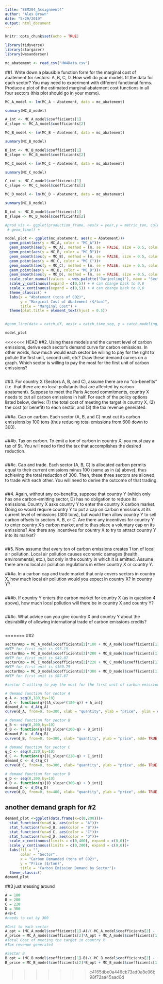 ```yaml
---
title: "ESM204_Assignment4"
author: "Alex Brown"
date: "5/29/2019"
output: html_document
---
```


```r
knitr::opts_chunk$set(echo = TRUE)
```

```r
library(tidyverse)
library(stargazer)
library(wesanderson)

```

```r
mc_abatement <- read_csv("HW4Data.csv")
```

##1. Write down a plausible function form for the marginal cost of abatement for sectors: A, B, C, D. How well do your models fit the data for each sector? You may need to experiment with different functional forms. Produce a plot of the estimated marginal abatement cost functions in all four sectors (this plot should go in your memo).

```r
MC_A_model <- lm(MC_A ~ Abatement, data = mc_abatement)

summary(MC_A_model)

A_int <- MC_A_model$coefficients[1]
A_slope <- MC_A_model$coefficients[2]

MC_B_model <- lm(MC_B ~ Abatement, data = mc_abatement)

summary(MC_B_model)

B_int <- MC_B_model$coefficients[1]
B_slope <- MC_B_model$coefficients[2]

MC_C_model <- lm(MC_C ~ Abatement, data = mc_abatement)

summary(MC_C_model)

C_int <- MC_C_model$coefficients[1]
C_slope <- MC_C_model$coefficients[2]

MC_D_model <- lm(MC_D ~ Abatement, data = mc_abatement)

summary(MC_D_model)

D_int <- MC_D_model$coefficients[1]
D_slope <- MC_D_model$coefficients[2]

#prod_vis <- ggplot(production_frame, aes(x = year,y = metric_ton, color = prod_by_sector)) +
 # geom_line() +

model_plot <- ggplot(mc_abatement, aes(x = Abatement))+
  geom_point(aes(y = MC_A, color = "MC_A"))+
  geom_smooth(aes(y = MC_A), method = lm, se = FALSE, size = 0.5, color = "red")+
  geom_point(aes(y = MC_B, color = "MC_B"))+
  geom_smooth(aes(y = MC_B), method = lm, se = FALSE, size = 0.5, color = "darkseagreen3")+
  geom_point(aes(y = MC_C, color = "MC_C"))+
  geom_smooth(aes(y = MC_C), method = lm, se = FALSE, size = 0.5, color = "orange")+
  geom_point(aes(y = MC_D, color = "MC_D"))+
  geom_smooth(aes(y = MC_D), method = lm, se = FALSE, size = 0.5, color = "darksalmon")+
  scale_color_manual(values  = wes_palette("Darjeeling1"), name = "Sectors", labels = c("Sector A", "Sector B", "Sector C", "Sector D")) +
  scale_y_continuous(expand = c(0,5)) + # can change back to 0,0 
  scale_x_continuous(expand = c(0,5)) + # can change back to 0,0
  theme_classic() +
  labs(x = "Abatement (tons of CO2)",
       y = "Marginal Cost of Abatement ($/ton)", 
       title = "Marginal Cost") +
  theme(plot.title = element_text(hjust = 0.5))
  

#geom_line(data = catch_df, aes(x = catch_time_seq, y = catch_modeling), color = "red", size = 1)

model_plot
```

<<<<<<< HEAD
##2. Using these models and the current level of carbon emissions, derive each sector's demand curve for carbon emissions. In other words, how much would each sector be willing to pay for the right to pollute the first unit, second unit, etc? Draw these demand curves on a graph. Which sector is willing to pay the most for the first unit of carbon emissions?

```r


```

##3. For country X (Sectors A, B, and C), assume there are no "co-benefits" (i.e. that there are no local pollutants that are affected by carbon abatement). Suppose to meet the Paris Accord commitments, country X needs to cut all carbon emissions in half. For each of the policy options listed below, derive: (1) the total cost of meeting the target in country X, (2) the cost (or benefit) to each sector, and (3) the tax revenue generated.

###a. Cap on carbon. Each sector (A, B, and C) must cut its carbon emissions by 100 tons (thus reducing total emissions from 600 down to 300).

```r

```

###b. Tax on carbon. To emit a ton of carbon in country X, you must pay a tax of $t. You will need to find the tax that accomplishes the desired reduction.

```r

```

###c. Cap and trade. Each sector (A, B, C) is allocated carbon permits equal to their current emissions minus 100 (same as in (a) above), thus achieving the total reduction of 300. Then, these three sectors are allowed to trade with each other. You will need to derive the outcome of that trading.

```r

```

##4. Again, without any co-benefits, suppose that country Y (which only has one carbon-emitting sector, D) has no obligation to reduce its emissions. Country X asks country Y to enter the country X carbon market. Doing so would require country Y to put a cap on carbon emissions at its current level of emissions (300 tons), but would then allow country Y to sell carbon offsets to sectors A, B, or C. Are there any incentives for country Y to enter country X’s carbon market and to thus place a voluntary cap on its emissions? Are there any incentives for country X to try to attract country Y into its market?

```r

```

##5. Now assume that every ton of carbon emissions creates 1 ton of local air pollution. Local air pollution causes economic damages (health, environmental, etc.), but only in the country in which it is emitted. Assume there are no local air pollution regulations in either country X or country Y.

###a. In a carbon cap and trade market that only covers sectors in country X, how much local air pollution would you expect in country X? In country Y?

```r

```

###b. If country Y enters the carbon market for country X (as in question 4 above), how much local pollution will there be in country X and country Y?

```r

```

###c. What advice can you give country X and country Y about the desirability of allowing international trade of carbon emissions credits?

```r

```

=======
##2 
```r

sectorAmp = MC_A_model$coefficients[2]*180 + MC_A_model$coefficients[1]
#WTP for first unit is $95.19
sectorBmp = MC_B_model$coefficients[2]*200 + MC_B_model$coefficients[1]
#WTP for first unit is $49.07
sectorCmp = MC_C_model$coefficients[2]*220 + MC_C_model$coefficients[1]
#WTP for first unit is $160.79
sectorDmp = MC_D_model$coefficients[2]*300 + MC_D_model$coefficients[1]
#WTP for first unit is $87.67

#sector C willing to pay the most for the first unit of carbon emissions

# demand function for sector A
q_A <- seq(0,180,by=10)
d_A <- function(q){(A_slope*(180-q)) + A_int}
demand_A <- d_A(q_A)
curve(d_A, from=0, to=300, xlab = "quantity", ylab = "price",  ylim = c(0,200), xlim = c(0,350), col = "red")

# demand function for sector B
q_B <- seq(0,200,by=10)
d_B <- function(q){(B_slope*(200-q) + B_int)}
demand_B <- d_B(q_B)
curve(d_B, from=0, to=300, xlab= "quantity", ylab = "price", add= TRUE,  ylim = c(0,200), xlim = c(0,350), col = "green")

# demand function for sector C
q_C <- seq(0,220,by=10)
d_C <- function(q){(C_slope*(220-q) + C_int)}
demand_C <- d_C(q_C)
curve(d_C, from=0, to=300, xlab= "quantity", ylab = "price", add= TRUE,  ylim = c(0,200), xlim = c(0,350), col = "yellow")

# demand function for sector D
q_D <- seq(0,300,by=10)
d_D <- function(q){(D_slope*(300-q) + D_int)}
demand_D <- d_D(q_D)
curve(d_D, from=0, to=400, xlab= "quantity", ylab = "price", add= TRUE, ylim = c(0,200), xlim = c(0,350), col = "orange")

```

## another demand graph for #2
```r

demand_plot <-ggplot(data.frame(x=c(0,200)))+
  stat_function(fun=d_A, aes(color = "A"))+
  stat_function(fun=d_B, aes(color = "B"))+
  stat_function(fun=d_C, aes(color = "C"))+
  stat_function(fun=d_D, aes(color = "D"))+
  scale_x_continuous(limits = c(0,400), expand = c(0,0))+
  scale_y_continuous(limits = c(0,200), expand = c(0,0))+
  labs(fil = "", 
       color = "Sector", 
       x = "Carbon Demanded (tons of CO2)",
       y = "Price ($/ton)",
       title = "Carbon Emission Demand by Sector")+
  theme_classic()
demand_plot
```



##3  just messing around

```r
A = 180
B = 200
C = 220
D = 300
A+B+C
#needs to cut by 300
```

```r
#Cost to each sector
A_opt = (MC_A_model$coefficients[1]-A)/(-MC_A_model$coefficients[2] - (sectorAmp/A))
A_price = MC_A_model$coefficients[2]*A_opt + MC_A_model$coefficients[1]
#Total Cost of meeting the target in country X
#Tax revenue generated 

#Sector B
B_opt = (MC_B_model$coefficients[1]-B)/(-MC_B_model$coefficients[2] - (sectorBmp/B))
B_price = MC_B_model$coefficients[2]*B_opt + MC_B_model$coefficients[1]
```
>>>>>>> c4165dbe0a446cb73ad0a8e06b98f72aa45aad6d
